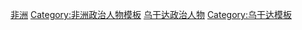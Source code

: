 [[Category:各国政治人物模板|非洲]]
[[Category:非洲政治人物模板|Category:非洲政治人物模板]]
[[Category:乌干达政治人物|]]
[[Category:乌干达模板|Category:乌干达模板]]